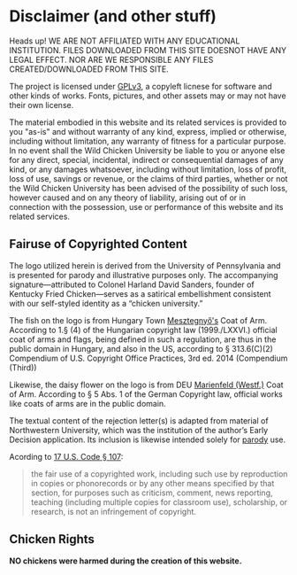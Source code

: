 
# Disclaimer (and other stuff)

<Alert variant="destructive">
  <AlertCircleIcon /><AlertTitle>Heads up!</AlertTitle>
  <AlertDescription>
    WE ARE NOT AFFILIATED WITH ANY EDUCATIONAL INSTITUTION. 
    FILES DOWNLOADED FROM THIS SITE DOESNOT HAVE ANY LEGAL EFFECT. NOR ARE WE RESPONSIBLE ANY FILES CREATED/DOWNLOADED FROM THIS SITE.
  </AlertDescription>
</Alert>

The project is licensed under [GPLv3](https://www.gnu.org/licenses/quick-guide-gplv3.en.html), a copyleft licnese for software and other kinds of works. 
Fonts, pictures, and other assets may or may not have their own license.

The material embodied in this website and its related services is provided to you "as-is" and without warranty of any kind, 
express, implied or otherwise, including without limitation, any warranty of fitness for a particular purpose. 
In no event shall the Wild Chicken University be liable to you or anyone else for any direct, special, incidental, 
indirect or consequential damages of any kind, or any damages whatsoever, including without limitation, loss of profit,
loss of use, savings or revenue, or the claims of third parties, whether or not the Wild Chicken University has 
been advised of the possibility of such loss, however caused and on any theory of liability, arising out of or in 
connection with the possession, use or performance of this website and its related services. 


## Fairuse of Copyrighted Content

The logo utilized herein is derived from the University of Pennsylvania and is presented for parody and illustrative purposes only. The accompanying signature—attributed to Colonel Harland David Sanders, founder of Kentucky Fried Chicken—serves as a satirical embellishment consistent with our self-styled identity as a “chicken university.”

The fish on the logo is from Hungary Town [Mesztegnyő's](https://commons.wikimedia.org/wiki/File:Coa_Hungary_Town_Mesztegny%C5%91.svg) Coat of Arm. According to 1.§ (4) of the Hungarian copyright law (1999./LXXVI.) official coat of arms and flags, being defined in such a regulation, are thus in the public domain in Hungary, and also in the US, according to § 313.6(C)(2) Compendium of U.S. Copyright Office Practices, 3rd ed. 2014 (Compendium (Third))

Likewise, the daisy flower on the logo is from DEU [Marienfeld (Westf.)](https://commons.wikimedia.org/wiki/File:DEU_Marienfeld_(Westf.)_COA.svg) Coat of Arm. According to § 5 Abs. 1 of the German Copyright law, official works like coats of arms are in the public domain.

The textual content of the rejection letter(s) is adapted from material of Northwestern University, which was the institution of the author’s Early Decision application. Its inclusion is likewise intended solely for [parody](https://www.law.cornell.edu/wex/parody) use. 

Acording to [17 U.S. Code § 107](https://www.law.cornell.edu/uscode/text/17/107):

> the fair use of a copyrighted work, including such use by reproduction in copies or phonorecords or by any other means specified by that section, for purposes such as criticism, comment, news reporting, teaching (including multiple copies for classroom use), scholarship, or research, is not an infringement of copyright.

## Chicken Rights

**NO chickens were harmed during the creation of this website.** 